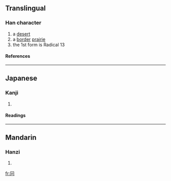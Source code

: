 ==Translingual==
===Han character===
{{Han char|rn=13|rad=冂|as=03|sn=5|four=|canj=月口 (BR)|ids=⿵[[冂]][[口]]}}
# a [[desert]]
# a [[border]] [[prairie]]
# the 1st form is Radical 13
====References====
{{Han ref|kx=0129.020|dkj=01517|hdz=10099.070|uh=518B|ud=20875}}
----

==Japanese==
===Kanji===
{{ja-kanji|grade=|rs=冂03}}
# {{defn|Japanese}}
====Readings====
{{ja-readings|on=[[けい]] (kei), [[きょう]] (kyō)|kun=[[えながまえ]] (enagamae), [[どうがまえ]] (dougamae), [[けいがまえ]] (keigamae)}}
----
==Mandarin==
===Hanzi===
{{cmn-hanzi|pin=[[jiōng]] ([[jiong1]])|wg=[[chiung]]<sup>1</sup>}}
# {{defn|Mandarin}}

[[fr:冋]]